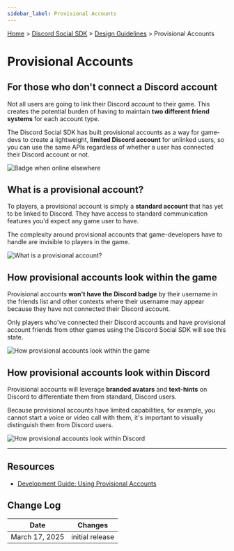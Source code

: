 ```yaml
---
sidebar_label: Provisional Accounts
---
```


[Home](/docs/intro) > [Discord Social SDK](/docs/discord-social-sdk/overview) > [Design Guidelines](/docs/discord-social-sdk/design-guidelines) > Provisional Accounts

# Provisional Accounts

## For those who don't connect a Discord account

Not all users are going to link their Discord account to their game. This creates the potential burden of having to maintain **two different friend systems** for each account type.

The Discord Social SDK has built provisional accounts as a way for game-devs to create a lightweight, **limited Discord account** for unlinked users, so you can use the same APIs regardless of whether a user has connected their Discord account or not.

![Badge when online elsewhere](images/social-sdk/design-guidelines/Prov-02.png)

## What is a provisional account?

To players, a provisional account is simply a **standard account** that has yet to be linked to Discord. They have access to standard communication features you'd expect any game user to have.

The complexity around provisional accounts that game-developers have to handle are invisible to players in the game.

![What is a provisional account?](images/social-sdk/design-guidelines/Prov-03.png)

## How provisional accounts look within the game

Provisional accounts **won't have the Discord badge** by their username in the friends list and other contexts where their username may appear because they have not connected their Discord account.

Only players who've connected their Discord accounts and have provisional account friends from other games using the Discord Social SDK will see this state.

![How provisional accounts look within the game](images/social-sdk/design-guidelines/Prov-04.png)

## How provisional accounts look within Discord

Provisional accounts will leverage **branded avatars** and **text-hints** on Discord to differentiate them from standard, Discord users.

Because provisional accounts have limited capabilities, for example, you cannot start a voice or video call with them, it's important to visually distinguish them from Discord users.

![How provisional accounts look within Discord](images/social-sdk/design-guidelines/Prov-05.png)

---

## Resources 

- [Development Guide: Using Provisional Accounts](/docs/discord-social-sdk/development-guides/using-provisional-accounts)

## Change Log

| Date           | Changes         |
|----------------|-----------------|
| March 17, 2025 | initial release |
